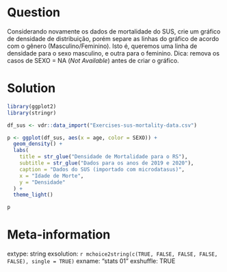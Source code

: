 ```r

```

Question
========

Considerando novamente os dados de mortalidade do SUS, crie um gráfico de densidade de distribuição, porém separe as linhas do gráfico de acordo com o gênero (Masculino/Feminino). Isto é, queremos uma linha de densidade para o sexo masculino, e outra para o feminino. Dica: remova os casos de SEXO = NA (_Not Available_) antes de criar o gráfico.

Solution
================

```r
library(ggplot2)
library(stringr)

df_sus <- vdr::data_import("Exercises-sus-mortality-data.csv")

p <- ggplot(df_sus, aes(x = age, color = SEXO)) + 
  geom_density() + 
  labs(
    title = str_glue("Densidade de Mortalidade para o RS"),
    subtitle = str_glue("Dados para os anos de 2019 e 2020"),
    caption = "Dados do SUS (importado com microdatasus)",
    x = "Idade de Morte",
    y = "Densidade"
  ) + 
  theme_light()

p
```



Meta-information
================
extype: string
exsolution: `r mchoice2string(c(TRUE, FALSE, FALSE, FALSE, FALSE), single = TRUE)`
exname: "stats 01"
exshuffle: TRUE

